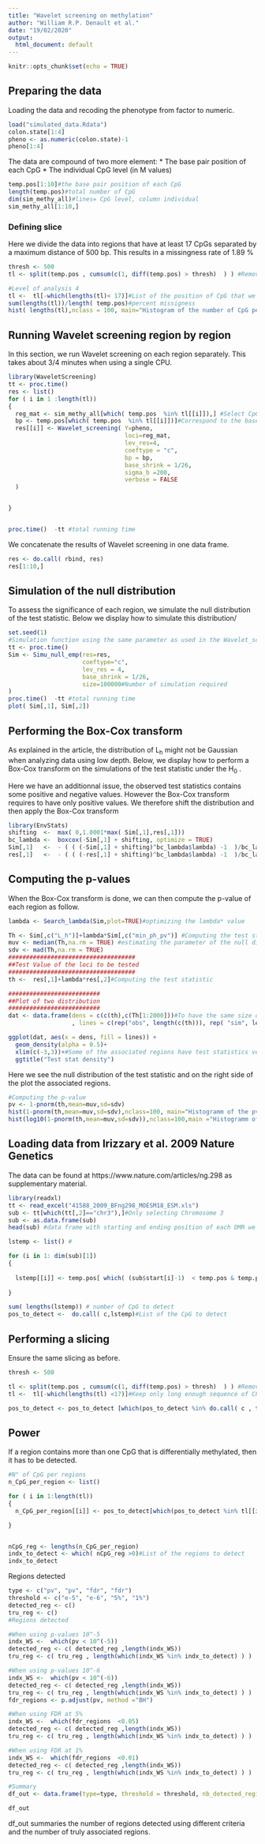 ```yaml
---
title: "Wavelet screening on methylation"
author: "William R.P. Denault et al."
date: "19/02/2020"
output:
  html_document: default
---
```


```r
knitr::opts_chunk$set(echo = TRUE)

```

## Preparing the data

Loading the data and recoding the phenotype from factor to numeric.


```r

load("simulated_data.Rdata")
colon.state[1:4]
pheno <- as.numeric(colon.state)-1
pheno[1:4]

```

The data are compound of two more element:
* The base pair position of each CpG
* The individual CpG level (in M values)
```r
temp.pos[1:10]#the base pair position of each CpG
length(temp.pos)#total number of CpG
dim(sim_methy_all)#lines= CpG level, column individual
sim_methy_all[1:10,]
```





### Defining slice 
Here we divide the data into regions that have at least 17 CpGs separated by a maximum distance of 500 bp. This results in a missingness rate of 1.89 %
```r

thresh <- 500
tl <- split(temp.pos , cumsum(c(1, diff(temp.pos) > thresh)  ) ) #Remove case with too long distance

#Level of analysis 4
tl <-  tl[-which(lengths(tl)< 17)]#List of the position of CpG that we will later analyse
sum(lengths(tl))/length( temp.pos)#percent missigness
hist( lengths(tl),nclass = 100, main="Histogram of the number of CpG per regions")

```


## Running Wavelet screening region by region


In this section, we run Wavelet screening on each region separately. This takes about 3/4 minutes when using a single CPU. 
```r

library(WaveletScreening)
tt <- proc.time()
res <- list()
for ( i in 1 :length(tl))
{
  reg_mat <- sim_methy_all[which( temp.pos  %in% tl[[i]]),] #Select CpG in region i
  bp <- temp.pos[which( temp.pos  %in% tl[[i]])]#Correspond to the base position of the CpG of region i
  res[[i]] <- Wavelet_screening( Y=pheno,
                                 loci=reg_mat,
                                 lev_res=4,
                                 coeftype = "c",
                                 bp = bp,
                                 base_shrink = 1/26,
                                 sigma_b =200,
                                 verbose = FALSE
  )


}


proc.time()  -tt #total running time
```

We concatenate the results of Wavelet screening in one data frame. 
```r
res <- do.call( rbind, res)
res[1:10,]
```

## Simulation of the null distribution

To assess the significance of each region, we simulate the null distribution of the test statistic. Below we display how to simulate this distribution/
```r
set.seed(1)
#Simulation function using the same parameter as used in the Wavelet_screening function
tt <- proc.time()
Sim <- Simu_null_emp(res=res,
                     coeftype="c",
                     lev_res = 4,
                     base_shrink = 1/26,
                     size=100000#Number of simulation required
)
proc.time()  -tt #total running time
plot( Sim[,1], Sim[,2])
```


## Performing the Box-Cox transform

As explained in the article, the distribution of L~h~ might not be Gaussian when analyzing data using low depth. Below, we display how to perform a Box-Cox transform on the simulations of the test statistic under the H~0~ .

Here we have an additionnal issue, the observed test statistics contains some positive and negative values. However the Box-Cox transform requires to have only positive values. We therefore shift the distribution and then apply the Box-Cox transform
```r
library(EnvStats)
shifting  <-  max( 0,1.0001*max( Sim[,1],res[,1]))
bc_lambda <-  boxcox(-Sim[,1] + shifting, optimize = TRUE)
Sim[,1]   <-  - ( ( (-Sim[,1] + shifting)^bc_lambda$lambda) -1  )/bc_lambda$lambda
res[,1]   <-  - ( ( (-res[,1] + shifting)^bc_lambda$lambda) -1  )/bc_lambda$lambda

```


## Computing the p-values

When the Box-Cox transform is done, we can then compute the p-value of each region as follow.
```r
lambda <- Search_lambda(Sim,plot=TRUE)#optimizing the lambda* value

Th <- Sim[,c("L_h")]+lambda*Sim[,c("min_ph_pv")] #Computing the test statistic null distribution
muv <- median(Th,na.rm = TRUE) #estimating the parameter of the null distribution
sdv <- mad(Th,na.rm = TRUE)
####################################
##Test Value of the loci to be tested
####################################
th <-  res[,1]+lambda*res[,2]#Computing the test statistic

##########################
##Plot of two distribution
##########################
dat <- data.frame(dens = c(c(th),c(Th[1:2000]))#To have the same size on the plot
                  , lines = c(rep("obs", length(c(th))), rep( "sim", length(c(Th[1:2000]))) ))

ggplot(dat, aes(x = dens, fill = lines)) +
  geom_density(alpha = 0.5)+
  xlim(c(-3,3))+#Some of the associated regions have test statistics very far from the null; this results in poor visualization if they are not excluded.
  ggtitle("Test stat density")
```

Here we see the null distribution of the test statistic and on the right side of the plot the associated regions.

```r
#Computing the p-value
pv <- 1-pnorm(th,mean=muv,sd=sdv)
hist(1-pnorm(th,mean=muv,sd=sdv),nclass=100, main="Histogramm of the pvalues")
hist(log10(1-pnorm(th,mean=muv,sd=sdv)),nclass=100,main ="Histogramm of the Log10 pvalues")
```



## Loading data from Irizzary et al. 2009 Nature Genetics

The data can be found at https://www.nature.com/articles/ng.298 as supplementary material.

```r
library(readxl)
tt <- read_excel("41588_2009_BFng298_MOESM18_ESM.xls")
sub <- tt[which(tt[,2]=="chr3"),]#Only selecting Chromosome 3
sub <- as.data.frame(sub)
head(sub) #data frame with starting and ending position of each DMR we are trying to detect.

lstemp <- list() #

for (i in 1: dim(sub)[1])
{
  
  lstemp[[i]] <- temp.pos[ which( (sub$start[i]-1)  < temp.pos & temp.pos < (sub$end[i] +1 ))]
  
}

sum( lengths(lstemp)) # number of CpG to detect
pos_to_detect <-  do.call( c,lstemp)#List of the CpG to detect


```



## Performing a slicing 

Ensure the same slicing as before.

```r
thresh <- 500

tl <- split(temp.pos , cumsum(c(1, diff(temp.pos) > thresh)  ) ) #Remove case with too long distance
tl <-  tl[-which(lengths(tl) <17)]#Keep only long enough sequence of CPG

pos_to_detect <- pos_to_detect [which(pos_to_detect %in% do.call( c , tl))] #filtering out the CpG remove when slicing

```


## Power

If a region contains more than one CpG that is differentially methylated, then it has to be detected.
```r
#N° of CpG per regions
n_CpG_per_region <- list()

for ( i in 1:length(tl))
{
  n_CpG_per_region[[i]] <- pos_to_detect[which(pos_to_detect %in% tl[[i]])]

}


nCpG_reg <- lengths(n_CpG_per_region)
indx_to_detect <- which( nCpG_reg >0)#List of the regions to detect
indx_to_detect


```



Regions detected
```r
type <- c("pv", "pv", "fdr", "fdr")
threshold <- c("e-5", "e-6", "5%", "1%")
detected_reg <- c()
tru_reg <- c()
#Regions detected

#When using p-values 10^-5
indx_WS <-  which(pv < 10^(-5))
detected_reg <- c( detected_reg ,length(indx_WS))
tru_reg <- c( tru_reg , length(which(indx_WS %in% indx_to_detect) ) )

#When using p-values 10^-6
indx_WS <-  which(pv < 10^(-6))
detected_reg <- c( detected_reg ,length(indx_WS))
tru_reg <- c( tru_reg , length(which(indx_WS %in% indx_to_detect) ) )
fdr_regions <- p.adjust(pv, method ="BH")

#When using FDR at 5%
indx_WS <-  which(fdr_regions  <0.05)
detected_reg <- c( detected_reg ,length(indx_WS))
tru_reg <- c( tru_reg , length(which(indx_WS %in% indx_to_detect) ) )

#When using FDR at 1%
indx_WS <-  which(fdr_regions  <0.01)
detected_reg <- c( detected_reg ,length(indx_WS))
tru_reg <- c( tru_reg , length(which(indx_WS %in% indx_to_detect) ) )

#Summary 
df_out <- data.frame(type=type, threshold = threshold, nb_detected_region= detected_reg, nb_true_regions= tru_reg )
```
```r
df_out
```

df_out summaries the number of regions detected using different criteria and the number of truly associated regions.
